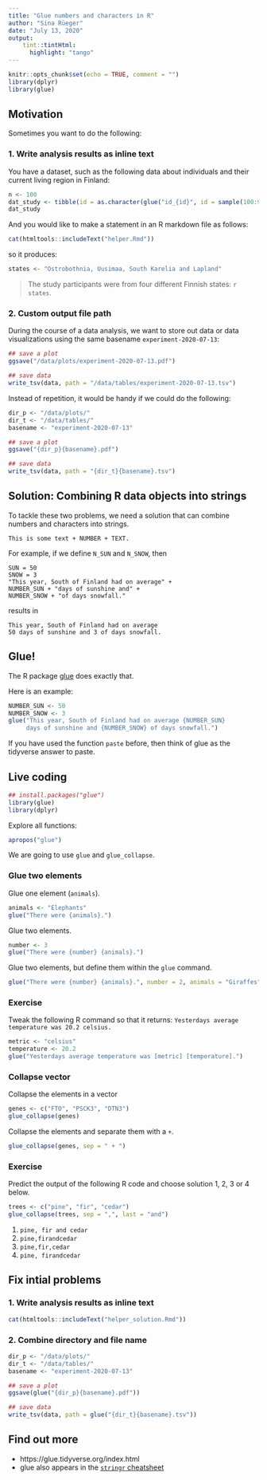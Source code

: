 ```yaml
---
title: "Glue numbers and characters in R"
author: "Sina Rüeger"
date: "July 13, 2020"
output:
    tint::tintHtml:
      highlight: "tango"
---
```


```r
knitr::opts_chunk$set(echo = TRUE, comment = "")
library(dplyr)
library(glue)
```

## Motivation

Sometimes you want to do the following:

### 1. Write analysis results as inline text

You have a dataset, such as the following data about individuals and their current living region in Finland:

```r
n <- 100
dat_study <- tibble(id = as.character(glue("id_{id}", id = sample(100:999, n))), state = sample(c("Uusimaa", "Ostrobothnia", "South Karelia", "Lapland"), n, replace = TRUE), height= runif(n, 150, 200))
dat_study
```

And you would like to make a statement in an R markdown file as follows: 

```r
cat(htmltools::includeText("helper.Rmd"))
```

so it produces:
```r
states <- "Ostrobothnia, Uusimaa, South Karelia and Lapland"
```

> The study participants were from four different Finnish states: `r states`. 

### 2. Custom output file path

During the course of a data analysis, we want to store out data or data visualizations using the same basename `experiment-2020-07-13`:

```r
## save a plot
ggsave("/data/plots/experiment-2020-07-13.pdf")

## save data
write_tsv(data, path = "/data/tables/experiment-2020-07-13.tsv")
```

Instead of repetition, it would be handy if we could do the following:

```r
dir_p <- "/data/plots/"
dir_t <- "/data/tables/"
basename <- "experiment-2020-07-13"

## save a plot
ggsave("{dir_p}{basename}.pdf")

## save data
write_tsv(data, path = "{dir_t}{basename}.tsv")
```

## Solution: Combining R data objects into strings

To tackle these two problems, we need a solution that can combine numbers and characters into strings.

`This is some text + NUMBER + TEXT.`

For example, if we define `N_SUN` and `N_SNOW`, then
```
SUN = 50
SNOW = 3
"This year, South of Finland had on average" + 
NUMBER_SUN + "days of sunshine and" + 
NUMBER_SNOW + "of days snowfall."
```

results in
```
This year, South of Finland had on average 
50 days of sunshine and 3 of days snowfall.
```

## Glue!

The R package [glue](https://github.com/tidyverse/glue) does exactly that. 

Here is an example: 
```r
NUMBER_SUN <- 50
NUMBER_SNOW <- 3
glue("This year, South of Finland had on average {NUMBER_SUN} 
     days of sunshine and {NUMBER_SNOW} of days snowfall.")
```

If you have used the function `paste` before, then think of glue as the tidyverse answer to paste. 

## Live coding

```r
## install.packages("glue")
library(glue)
library(dplyr)
```

Explore all functions:
```r
apropos("glue")
```

We are going to use `glue` and `glue_collapse`.

### Glue two elements

Glue one element (`animals`).

```r
animals <- "Elephants"
glue("There were {animals}.")
```

Glue two elements.

```r
number <- 3
glue("There were {number} {animals}.")
```

Glue two elements, but define them within the `glue` command.
```r
glue("There were {number} {animals}.", number = 2, animals = "Giraffes")
```

### Exercise

Tweak the following R command so that it returns: 
`Yesterdays average temperature was 20.2 celsius.`

```r
metric <- "celsius"
temperature <- 20.2
glue("Yesterdays average temperature was [metric] [temperature].")
```

### Collapse vector

Collapse the elements in a vector

```r
genes <- c("FTO", "PSCK3", "DTN3")
glue_collapse(genes)
```

Collapse the elements and separate them with a `+`. 
```r
glue_collapse(genes, sep = " + ")
```

### Exercise

Predict the output of the following R code and choose solution 1, 2, 3 or 4 below.

```r
trees <- c("pine", "fir", "cedar")
glue_collapse(trees, sep = ",", last = "and")
```

1. `pine, fir and cedar`
1. `pine,firandcedar`
1. `pine,fir,cedar`
1. `pine, firandcedar`


## Fix intial problems

### 1. Write analysis results as inline text

```r
cat(htmltools::includeText("helper_solution.Rmd"))
```

### 2. Combine directory and file name

```r
dir_p <- "/data/plots/"
dir_t <- "/data/tables/"
basename <- "experiment-2020-07-13"

## save a plot
ggsave(glue("{dir_p}{basename}.pdf"))

## save data
write_tsv(data, path = glue("{dir_t}{basename}.tsv"))
```



## Find out more

- https://glue.tidyverse.org/index.html
- glue also appears in the [`stringr` cheatsheet](https://raw.githubusercontent.com/rstudio/cheatsheets/master/strings.pdf)

